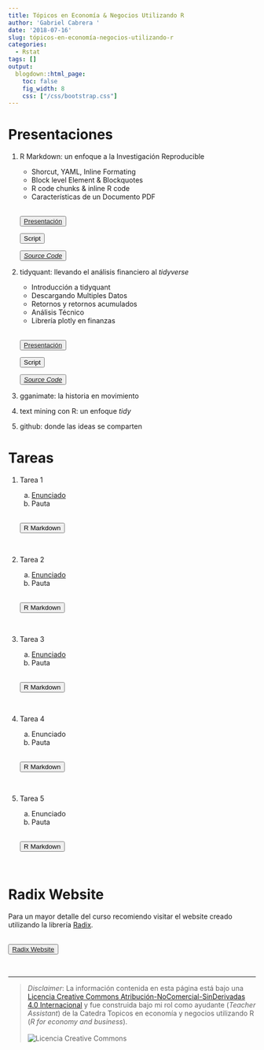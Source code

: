 ```yaml
---
title: Tópicos en Economía & Negocios Utilizando R
author: 'Gabriel Cabrera '
date: '2018-07-16'
slug: tópicos-en-economía-negocios-utilizando-r
categories:
  - Rstat
tags: []
output:
  blogdown::html_page:
    toc: false
    fig_width: 8
    css: ["/css/bootstrap.css"]
---
```


# Presentaciones

1. R Markdown: un enfoque a la Investigación Reproducible

    * Shorcut, YAML, Inline Formating
    * Block level Element & Blockquotes
    * R code chunks & inline R code
    * Características de un Documento PDF
    
    <div class="btn-group">
    
    <br>
    <button class="button" onclick="myFunction()"> 
    [Presentación](/xaringan/xaringan_rmarkdown.html)
    </button>
    
    <button class="button" onclick="myFunction()"> 
     Script
    </button>

    <button class="button" onclick="myFunction()"> 
    [*Source Code*](https://github.com/GaboCg/rmarkdown_introduction)
    </button>
    <br>
    
    </div>
    
2. tidyquant: llevando el análisis financiero al *tidyverse*

    * Introducción a tidyquant
    * Descargando Multiples Datos
    * Retornos y retornos acumulados
    * Análisis Técnico 
    * Librería plotly en finanzas

    <div class="btn-group">
    
    <br>
    <button class="button" onclick="myFunction()"> 
    [Presentación](/pdf/introduction_to_tidyquant.pdf)
    </button>
    
    <button class="button" onclick="myFunction()"> 
     Script
    </button>

    <button class="button" onclick="myFunction()"> 
    [*Source Code*](https://github.com/GaboCg/introduction_to_tidyquant)
    </button>
    <br>
    
    </div>
    
3. gganimate: la historia en movimiento


4. text mining con R: un enfoque *tidy* 


5. github: donde las ideas se comparten 


# Tareas   

1. Tarea 1 

    a. [Enunciado](/pdf/Enunciado_Tarea1_R_Primavera_2018.pdf)
    b. Pauta
    
    <div class="btn-group">
    
    <br>
    <button class="button" onclick="myFunction()"> 
    R Markdown
    </button>
    
    </div>

    <br>

2. Tarea 2 

    a. [Enunciado](/pdf/Enunciado_Tarea2_R_Primavera_2018.pdf)
    b. Pauta
    
    <div class="btn-group">
    
    <br>
    <button class="button" onclick="myFunction()"> 
    R Markdown
    </button>
    
    </div>

    <br>

3. Tarea 3 

    a. [Enunciado](/pdf/Enunciado_Tarea3_R_Primavera_2018.pdf)
    b. Pauta
    
    <div class="btn-group">
    
    <br>
    <button class="button" onclick="myFunction()"> 
    R Markdown
    </button>
    
    </div>

    <br>

4. Tarea 4 

    a. Enunciado
    b. Pauta
    
    <div class="btn-group">
    
    <br>
    <button class="button" onclick="myFunction()"> 
    R Markdown
    </button>
    
    </div>

    <br>

5. Tarea 5

    a. Enunciado
    b. Pauta
    
    <div class="btn-group">
    
    <br>
    <button class="button" onclick="myFunction()"> 
    R Markdown
    </button>
    
    </div>

    <br>
    
# Radix Website

Para un mayor detalle del curso recomiendo visitar el website creado utilizando la librería [Radix](https://r-mec357.netlify.com/).

<div class="btn-group">
  
<br>
<button class="button" onclick="myFunction()"> 
[Radix Website](https://r-mec357.netlify.com/)
</button>
  
</div>
<br>
    
---

> *Disclaimer*: La información contenida en esta página está bajo una <a rel="license" href="http://creativecommons.org/licenses/by-nc-nd/4.0/">Licencia Creative Commons Atribución-NoComercial-SinDerivadas 4.0 Internacional</a> <a rel="license" href="http://creativecommons.org/licenses/by-nc-nd/4.0/"></a> y fue construida bajo mi rol como ayudante (*Teacher Assistant*) de la Catedra Topicos en economía y negocios utilizando R (*R for economy and business*).   
<br>
<img alt="Licencia Creative Commons" style="border-width:0" src="https://i.creativecommons.org/l/by-nc-nd/4.0/88x31.png"/> 

